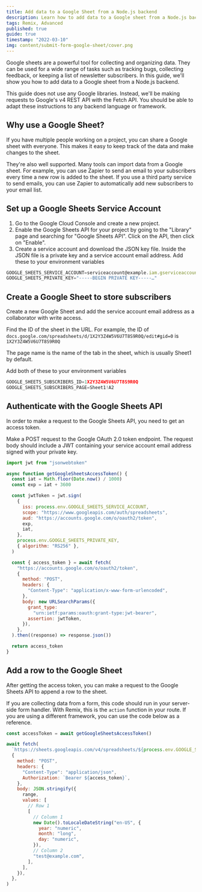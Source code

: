 ```yaml
---
title: Add data to a Google Sheet from a Node.js backend
description: Learn how to add data to a Google sheet from a Node.js backend using Google's v4 REST API instead of any libraries. Great for collecting feedback, tracking bugs, or keeping a list of newsletter subscribers.
tags: Remix, Advanced
published: true
guide: true
timestamp: "2022-03-10"
img: content/submit-form-google-sheet/cover.png
---
```


Google sheets are a powerful tool for collecting and organizing data. They can be used for a wide range of tasks such as tracking bugs, collecting feedback, or keeping a list of newsletter subscribers. In this guide, we'll show you how to add data to a Google sheet from a Node.js backend.

This guide does not use any Google libraries. Instead, we'll be making requests to Google's v4 REST API with the Fetch API. You should be able to adapt these instructions to any backend language or framework.

## Why use a Google Sheet?

If you have multiple people working on a project, you can share a Google sheet with everyone. This makes it easy to keep track of the data and make changes to the sheet.

They're also well supported. Many tools can import data from a Google sheet. For example, you can use Zapier to send an email to your subscribers every time a new row is added to the sheet. If you use a third party service to send emails, you can use Zapier to automatically add new subscribers to your email list.

## Set up a Google Sheets Service Account

1. Go to the Google Cloud Console and create a new project.
2. Enable the Google Sheets API for your project by going to the "Library" page and searching for "Google Sheets API". Click on the API, then click on "Enable".
3. Create a service account and download the JSON key file. Inside the JSON file is a private key and a service account email address. Add these to your environment variables

```js numbered
GOOGLE_SHEETS_SERVICE_ACCOUNT=serviceaccount@example.iam.gserviceaccount.com
GOOGLE_SHEETS_PRIVATE_KEY="-----BEGIN PRIVATE KEY-----…"
```

## Create a Google Sheet to store subscribers

Create a new Google Sheet and add the service account email address as a collaborator with write access.

Find the ID of the sheet in the URL. For example, the ID of `docs.google.com/spreadsheets/d/1X2Y3Z4W5V6U7T8S9R0Q/edit#gid=0` is `1X2Y3Z4W5V6U7T8S9R0Q`

The page name is the name of the tab in the sheet, which is usually Sheet1 by default.

Add both of these to your environment variables

```js numbered
GOOGLE_SHEETS_SUBSCRIBERS_ID=1X2Y3Z4W5V6U7T8S9R0Q
GOOGLE_SHEETS_SUBSCRIBERS_PAGE=Sheet1!A2
```

## Authenticate with the Google Sheets API

In order to make a request to the Google Sheets API, you need to get an access token.

Make a POST request to the Google OAuth 2.0 token endpoint. The request body should include a JWT containing your service account email address signed with your private key.

```js numbered
import jwt from "jsonwebtoken"

async function getGoogleSheetsAccessToken() {
  const iat = Math.floor(Date.now() / 1000)
  const exp = iat + 3600

  const jwtToken = jwt.sign(
    {
      iss: process.env.GOOGLE_SHEETS_SERVICE_ACCOUNT,
      scope: "https://www.googleapis.com/auth/spreadsheets",
      aud: "https://accounts.google.com/o/oauth2/token",
      exp,
      iat,
    },
    process.env.GOOGLE_SHEETS_PRIVATE_KEY,
    { algorithm: "RS256" },
  )

  const { access_token } = await fetch(
    "https://accounts.google.com/o/oauth2/token",
    {
      method: "POST",
      headers: {
        "Content-Type": "application/x-www-form-urlencoded",
      },
      body: new URLSearchParams({
        grant_type:
          "urn:ietf:params:oauth:grant-type:jwt-bearer",
        assertion: jwtToken,
      }),
    },
  ).then((response) => response.json())

  return access_token
}
```

## Add a row to the Google Sheet

After getting the access token, you can make a request to the Google Sheets API to append a row to the sheet.

If you are collecting data from a form, this code should run in your server-side form handler. With Remix, this is the `action` function in your route. If you are using a different framework, you can use the code below as a reference.

```js numbered
const accessToken = await getGoogleSheetsAccessToken()

await fetch(
  `https://sheets.googleapis.com/v4/spreadsheets/${process.env.GOOGLE_SHEETS_SUBSCRIBERS_ID}/values/${process.env.GOOGLE_SHEETS_SUBSCRIBERS_PAGE}:append?valueInputOption=USER_ENTERED`,
  {
    method: "POST",
    headers: {
      "Content-Type": "application/json",
      Authorization: `Bearer ${access_token}`,
    },
    body: JSON.stringify({
      range,
      values: [
        // Row 1
        [
          // Column 1
          new Date().toLocaleDateString("en-US", {
            year: "numeric",
            month: "long",
            day: "numeric",
          }),
          // Column 2
          "test@example.com",
        ],
      ],
    }),
  },
)
```
